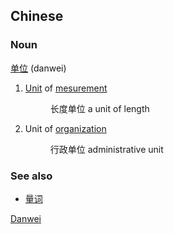 ==Chinese==
===Noun===
[[单]][[位]] (danwei)

# [[Unit]] of [[mesurement]]
#:长度单位 a unit of length
# Unit of [[organization]]
#:行政单位 administrative unit

===See also===
*[[量词]]
[[Category:Chinese nouns|Danwei]]